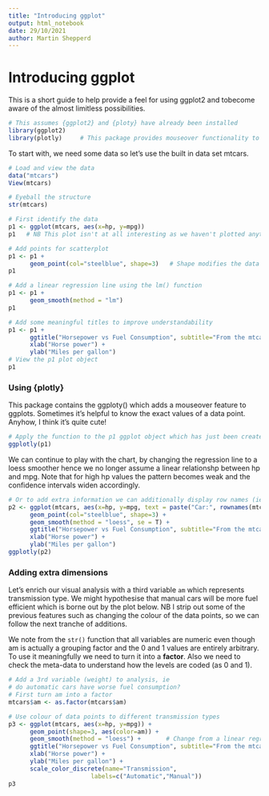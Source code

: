 ```yaml
---
title: "Introducing ggplot"
output: html_notebook
date: 29/10/2021
author: Martin Shepperd
---
```


# Introducing ggplot

This is a short guide to help provide a feel for using ggplot2 and tobecome aware of the almost limitless possibilities.  

```r
# This assumes {ggplot2} and {ploty} have already been installed
library(ggplot2)
library(plotly)     # This package provides mouseover functionality to ggplots

```

To start with, we need some data so let's use the built in data set mtcars.

```r
# Load and view the data
data("mtcars")
View(mtcars)

# Eyeball the structure
str(mtcars)
```


```r
# First identify the data
p1 <- ggplot(mtcars, aes(x=hp, y=mpg))
p1   # NB This plot isn't at all interesting as we haven't plotted anything (yet)!

# Add points for scatterplot
p1 <- p1 +
      geom_point(col="steelblue", shape=3)   # Shape modifies the data point
p1

# Add a linear regression line using the lm() function
p1 <- p1 +
      geom_smooth(method = "lm")  
p1

# Add some meaningful titles to improve understandability
p1 <- p1 +
      ggtitle("Horsepower vs Fuel Consumption", subtitle="From the mtcars dataset") + 
      xlab("Horse power") +
      ylab("Miles per gallon")
# View the p1 plot object
p1
```

### Using {plotly}

This package contains the ggploty() which adds a mouseover feature to ggplots.  Sometimes it's helpful to know the exact values of a data point.  Anyhow, I think it's quite cute!

```r
# Apply the function to the p1 ggplot object which has just been created.
ggplotly(p1)
```

We can continue to play with the chart, by changing the regression line to a loess smoother hence we no longer assume a linear relationshp between hp and mpg.  Note that for high hp values the pattern becomes weak and the confidence intervals widen accordingly.

```r
# Or to add extra information we can additionally display row names (ie the car type)
p2 <- ggplot(mtcars, aes(x=hp, y=mpg, text = paste("Car:", rownames(mtcars)))) +
      geom_point(col="steelblue", shape=3) +
      geom_smooth(method = "loess", se = T) +
      ggtitle("Horsepower vs Fuel Consumption", subtitle="From the mtcars dataset") + 
      xlab("Horse power") +
      ylab("Miles per gallon")
ggplotly(p2)
```


### Adding extra dimensions

Let's enrich our visual analysis with a third variable `am` which represents transmission type.  We might hypothesise that manual cars will be more fuel efficient which is borne out by the plot below.  NB I strip out some of the previous features such as changing the colour of the data points, so we can follow the next tranche of additions.  

We note from the `str()` function that all variables are numeric even though am is actually a grouping factor and the 0 and 1 values are entirely arbitrary.  To use it meaningfully we need to turn it into a **factor**.  Also we need to check the meta-data to understand how the levels are coded (as 0 and 1).  

```r
# Add a 3rd variable (weight) to analysis, ie 
# do automatic cars have worse fuel consumption?
# First turn am into a factor
mtcars$am <- as.factor(mtcars$am)

# Use colour of data points to different transmission types
p3 <- ggplot(mtcars, aes(x=hp, y=mpg)) +
      geom_point(shape=3, aes(color=am)) +
      geom_smooth(method = "loess") +       # Change from a linear regression to a loess smoother
      ggtitle("Horsepower vs Fuel Consumption", subtitle="From the mtcars dataset") + 
      xlab("Horse power") +
      ylab("Miles per gallon") +
      scale_color_discrete(name="Transmission",
                       labels=c("Automatic","Manual"))
p3
```
